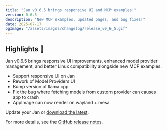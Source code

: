```yaml
---
title: "Jan v0.6.5 brings responsive UI and MCP examples!"
version: 0.6.5
description: "New MCP examples, updated pages, and bug fixes!"
date: 2025-07-17
ogImage: "/assets/images/changelog/release_v0_6_5.gif"
---
```



<ChangelogHeader title="Jan v0.6.5 brings responsive UI and MCP examples!" date="2025-07-17" ogImage="/assets/images/changelog/release_v0_6_5.gif" />

## Highlights 🎉

Jan v0.6.5 brings responsive UI improvements, enhanced model provider management, and better Linux compatibility alongside 
new MCP examples.

- Support responsive UI on Jan
- Rework of Model Providers UI
- Bump version of llama.cpp
- Fix the bug where fetching models from custom provider can causes app to crash
- AppImage can now render on wayland + mesa

Update your Jan or [download the latest](https://jan.ai/).

For more details, see the [GitHub release notes](https://github.com/menloresearch/jan/releases/tag/v0.6.5).